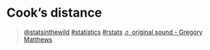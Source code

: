 # <b>Cook's distance</b>

<blockquote class="tiktok-embed" cite="https://www.tiktok.com/@statsinthewild/video/6934161220618505477" data-video-id="6934161220618505477" style="max-width: 605px;min-width: 325px;" > <section> <a target="_blank" title="@statsinthewild" href="https://www.tiktok.com/@statsinthewild?refer=embed">@statsinthewild</a> <a title="statistics" target="_blank" href="https://www.tiktok.com/tag/statistics?refer=embed">#statistics</a> <a title="rstats" target="_blank" href="https://www.tiktok.com/tag/rstats?refer=embed">#rstats</a> <a target="_blank" title="♬ original sound - Gregory Matthews" href="https://www.tiktok.com/music/original-sound-6934161131808426757?refer=embed">♬ original sound - Gregory Matthews</a> </section> </blockquote> <script async src="https://www.tiktok.com/embed.js"></script>
